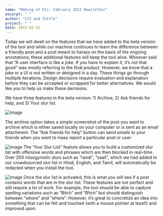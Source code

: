 ```yaml
---
name: "Making of Uli: February 2022 Newsletter"
excerpt: " "
author: "CIS and Tattle"
project: " "
date: 2022-02-15
---
```



<ContentPageShell>

Today we will dwell on the features that we have added to the beta version of the tool and while our machine continues to learn the difference between a friendly post and a post meant to harass on the basis of the ongoing annotations, these additional features will keep the tool alive.
Whoever said that “A user interface is like a joke. If you have to explain it, it’s not that good” was mostly referring to the final product. However, we know that a joke or a UI is not written or designed in a day. These things go through multiple iterations. Design decisions require evaluation and explanation before they can be accepted or scrapped for better alternatives. We would like you to help us make these decisions.

We have three features in the beta version: 1) Archive, 2) Ask friends for help, and 3) Your slur list.

![image](/archive.png)

The archive option takes a simple screenshot of the post you want to archive which is either saved locally on your computer or is sent as an email attachment. The “Ask friends for help” button can send emails to your friends when you want to mass report a particular post or user.

![image](/pref_pane.png)
The ‘Your Slur List” feature allows you to build a customized slur list with offensive words and phrases which are then blocked in real-time. Over 200 misogynistic slurs such as “randi”, “saali”, which we had added to our crowdsourced slur list in Hindi, English, and Tamil, will automatically be redacted when you install the tool.

![image](/slur_replace.png)
Once the slur list is activated, this is what you will see if a post contains words that are in the slur list:
These features are not perfect and still require a lot of work. For example, the tool should be able to capture spelling variations such as “Bitch” and “B!tch” but should distinguish between “whore” and “where”. However, it’s great to concretize an idea into something that can be felt and touched (with a mouse pointer at least!) and improved upon.

</ContentPageShell>